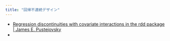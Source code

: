 ```yaml
---
title: "回帰不連続デザイン"
---
```


- [Regression discontinuities with covariate interactions in the rdd package | James E. Pustejovsky](https://www.jepusto.com/rdd-interactions/)
- 